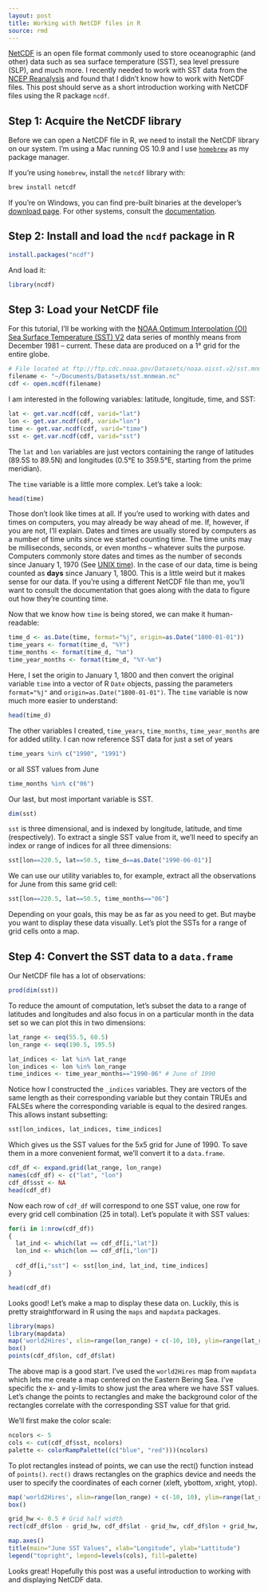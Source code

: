 ```yaml
---
layout: post
title: Working with NetCDF files in R
source: rmd
---
```


[NetCDF](http://en.wikipedia.org/wiki/NetCDF) is an open file format commonly used to store oceanographic (and other) data such as sea surface temperature (SST), sea level pressure (SLP), and much more. I recently needed to work with SST data from the [NCEP Reanalysis](http://www.esrl.noaa.gov/psd/data/gridded/data.ncep.reanalysis.surface.html) and found that I didn't know how to work with NetCDF files. This post should serve as a short introduction working with NetCDF files using the R package `ncdf`.

## Step 1: Acquire the NetCDF library

Before we can open a NetCDF file in R, we need to install the NetCDF library on our system. I'm using a Mac running OS 10.9 and I use [`homebrew`](http://brew.sh/) as my package manager. 

If you're using `homebrew`, install the `netcdf` library with:

```sh
brew install netcdf
```

If you're on Windows, you can find pre-built binaries at the developer's [download page](http://www.unidata.ucar.edu/downloads/netcdf/index.jsp). For other systems, consult the [documentation](http://www.unidata.ucar.edu/software/netcdf/docs/getting.html).

## Step 2: Install and load the `ncdf` package in R

```r
install.packages("ncdf")
```

And load it:

```r
library(ncdf)
```

## Step 3: Load your NetCDF file

For this tutorial, I'll be working with the [NOAA Optimum Interpolation (OI) Sea Surface Temperature (SST) V2](http://www.esrl.noaa.gov/psd/data/gridded/data.noaa.oisst.v2.html) data series of monthly means from December 1981 -- current. These data are produced on a 1&deg; grid for the entire globe.

```r
# File located at ftp://ftp.cdc.noaa.gov/Datasets/noaa.oisst.v2/sst.mnmean.nc (2014-02-14)
filename <- "~/Documents/Datasets/sst.mnmean.nc"
cdf <- open.ncdf(filename)
```

I am interested in the following variables: latitude, longitude, time, and SST:

```r
lat <- get.var.ncdf(cdf, varid="lat")
lon <- get.var.ncdf(cdf, varid="lon")
time <- get.var.ncdf(cdf, varid="time")
sst <- get.var.ncdf(cdf, varid="sst")
```

The `lat` and `lon` variables are just vectors containing the range of latitudes (89.5S to 89.5N) and longitudes (0.5&deg;E to 359.5&deg;E, starting from the prime meridian).

The `time` variable is a little more complex. Let's take a look:

```r
head(time)
```

Those don't look like times at all. If you're used to working with dates and times on computers, you may already be way ahead of me. If, however, if you are not, I'll explain. Dates and times are usually stored by computers as a number of time units since we started counting time. The time units may be milliseconds, seconds, or even months -- whatever suits the purpose. Computers commonly store dates and times as the number of seconds since January 1, 1970 (See [UNIX time](http://en.wikipedia.org/wiki/Unix_time)). In the case of our data, time is being counted as **days** since January 1, 1800. This is a little weird but it makes sense for our data. If you're using a different NetCDF file than me, you'll want to consult the documentation that goes along with the data to figure out how they're counting time.

Now that we know how `time` is being stored, we can make it human-readable:

```r
time_d <- as.Date(time, format="%j", origin=as.Date("1800-01-01"))
time_years <- format(time_d, "%Y")
time_months <- format(time_d, "%m")
time_year_months <- format(time_d, "%Y-%m")
```

Here, I set the origin to January 1, 1800 and then convert the original variable `time` into a vector of R `Date` objects, passing the parameters `format="%j"` and `origin=as.Date("1800-01-01")`. The `time` variable is now much more easier to understand:

```r
head(time_d)
```

The other variables I created, `time_years`, `time_months`, `time_year_months` are for added utility. I can now reference SST data for just a set of years

```r
time_years %in% c("1990", "1991")
```

or all SST values from June

```r
time_months %in% c("06")
```

Our last, but most important variable is SST.

```r
dim(sst)
```

`sst` is three dimensional, and is indexed by longitude, latitude, and time (respectively). To extract a single SST value from it, we'll need to specify an index or range of indices for all three dimensions:

```r
sst[lon==220.5, lat==50.5, time_d==as.Date("1990-06-01")]
```

We can use our utility variables to, for example, extract all the observations for June from this same grid cell:

```r
sst[lon==220.5, lat==50.5, time_months=="06"]
```

Depending on your goals, this may be as far as you need to get. But maybe you want to display these data visually. Let's plot the SSTs for a range of grid cells onto a map.

## Step 4: Convert the SST data to a `data.frame`

Our NetCDF file has a lot of observations:

```r
prod(dim(sst))
```

To reduce the amount of computation, let's subset the data to a range of latitudes and longitudes and also focus in on a particular month in the data set so we can plot this in two dimensions:

```r
lat_range <- seq(55.5, 60.5)
lon_range <- seq(190.5, 195.5)

lat_indices <- lat %in% lat_range
lon_indices <- lon %in% lon_range
time_indices <- time_year_months=="1990-06" # June of 1990
```

Notice how I constructed the `_indices` variables. They are vectors of the same length as their corresponding variable but they contain TRUEs and FALSEs where the corresponding variable is equal to the desired ranges. This allows instant subsetting:

```r
sst[lon_indices, lat_indices, time_indices]
```

Which gives us the SST values for the 5x5 grid for June of 1990. To save them in a more convenient format, we'll convert it to a `data.frame`.

```r
cdf_df <- expand.grid(lat_range, lon_range)
names(cdf_df) <- c("lat", "lon")
cdf_df$sst <- NA
head(cdf_df)
```

Now each row of `cdf_df` will correspond to one SST value, one row for every grid cell combination (25 in total). Let's populate it with SST values:

```r
for(i in 1:nrow(cdf_df))
{
  lat_ind <- which(lat == cdf_df[i,"lat"])
  lon_ind <- which(lon == cdf_df[i,"lon"])
  
  cdf_df[i,"sst"] <- sst[lon_ind, lat_ind, time_indices]
}

head(cdf_df)
```

Looks good! Let's make a map to display these data on. Luckily, this is pretty straightforward in R using the `maps` and `mapdata` packages.

```r
library(maps)
library(mapdata)
map('world2Hires', xlim=range(lon_range) + c(-10, 10), ylim=range(lat_range) + c(-5, 5))
box()
points(cdf_df$lon, cdf_df$lat)
```

The above map is a good start. I've used the `world2Hires` map from `mapdata` which lets me create a map centered on the Eastern Bering Sea. I've specific the x- and y-limits to show just the area where we have SST values. Let's change the points to rectangles and make the background color of the rectangles correlate with the corresponding SST value for that grid.

We'll first make the color scale:

```r
ncolors <- 5
cols <- cut(cdf_df$sst, ncolors)
palette <- colorRampPalette((c("blue", "red")))(ncolors)
```

To plot rectangles instead of points, we can use the rect() function instead of `points()`. `rect()` draws rectangles on the graphics device and needs the user to specify the coordinates of each corner (xleft, ybottom, xright, ytop).

```r
map('world2Hires', xlim=range(lon_range) + c(-10, 10), ylim=range(lat_range) + c(-5, 5))
box()

grid_hw <- 0.5 # Grid half width
rect(cdf_df$lon - grid_hw, cdf_df$lat - grid_hw, cdf_df$lon + grid_hw, cdf_df$lat + grid_hw, col=palette[cols])

map.axes()
title(main="June SST Values", xlab="Longitude", ylab="Lattitude")
legend("topright", legend=levels(cols), fill=palette)
```

Looks great! Hopefully this post was a useful introduction to working with and displaying NetCDF data.